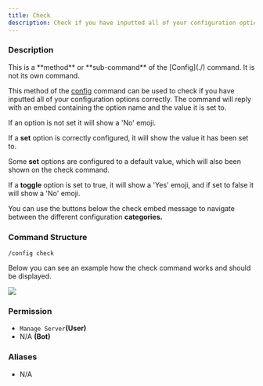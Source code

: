 ```yaml
---
title: Check
description: Check if you have inputted all of your configuration options correctly.
---
```


### Description

<Callout type="warning">
	This is a **method** or **sub-command** of the [Config](./) command. It is not its own command.
</Callout>

This method of the [config](./) command can be used to check if you have inputted all of your configuration options
correctly. The command will reply with an embed containing the option name and the value it is set to.

If an option is not set it will show a 'No' emoji.

If a **set** option is correctly configured, it will show the value it has been set to.

Some **set** options are configured to a default value, which will also been shown on the check command.

If a **toggle** option is set to true, it will show a 'Yes' emoji, and if set to false it will show a 'No' emoji.

You can use the buttons below the check embed message to navigate between the different configuration **categories.**

### Command Structure

```
/config check
```

Below you can see an example how the check command works and should be displayed.

![](../../../_assets/yfDueE7.png)

### **Permission**

- `Manage Server`**(User)**
- N/A **(Bot)**

### Aliases

- N/A
